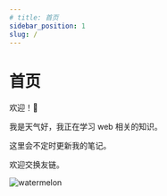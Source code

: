 ```yaml
---
# title: 首页
sidebar_position: 1
slug: /
---
```


# 首页

欢迎！👋

我是天气好，我正在学习 web 相关的知识。

这里会不定时更新我的笔记。

欢迎交换友链。

![watermelon](../static/img/1ce46ed56c4da577b12fd626084c8e8.jpg)